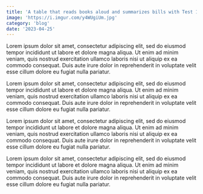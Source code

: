 ```yaml
---
title: 'A table that reads books aloud and summarizes bills with Test 1'
image: 'https://i.imgur.com/y4WUgiUm.jpg'
category: 'blog' 
date: '2023-04-25'
---
```


Lorem ipsum dolor sit amet, consectetur adipiscing elit, sed do eiusmod tempor incididunt ut labore et dolore magna aliqua. Ut enim ad minim veniam, quis nostrud exercitation ullamco laboris nisi ut aliquip ex ea commodo consequat. Duis aute irure dolor in reprehenderit in voluptate velit esse cillum dolore eu fugiat nulla pariatur. 

<ArticleImage 
   src="https://i.imgur.com/y4WUgiUh.jpg"
   caption="Some article that is important" 
   />

Lorem ipsum dolor sit amet, consectetur adipiscing elit, sed do eiusmod tempor incididunt ut labore et dolore magna aliqua. Ut enim ad minim veniam, quis nostrud exercitation ullamco laboris nisi ut aliquip ex ea commodo consequat. Duis aute irure dolor in reprehenderit in voluptate velit esse cillum dolore eu fugiat nulla pariatur. 

<ArticleImage 
   src="https://i.imgur.com/y4WUgiUh.jpg"
   caption="Some article that is important" 
   />

Lorem ipsum dolor sit amet, consectetur adipiscing elit, sed do eiusmod tempor incididunt ut labore et dolore magna aliqua. Ut enim ad minim veniam, quis nostrud exercitation ullamco laboris nisi ut aliquip ex ea commodo consequat. Duis aute irure dolor in reprehenderit in voluptate velit esse cillum dolore eu fugiat nulla pariatur.

<ArticleYoutube 
   videoId="L2vS_050c-M" 
   />

Lorem ipsum dolor sit amet, consectetur adipiscing elit, sed do eiusmod tempor incididunt ut labore et dolore magna aliqua. Ut enim ad minim veniam, quis nostrud exercitation ullamco laboris nisi ut aliquip ex ea commodo consequat. Duis aute irure dolor in reprehenderit in voluptate velit esse cillum dolore eu fugiat nulla pariatur.

<ArticleGithub 
   />
